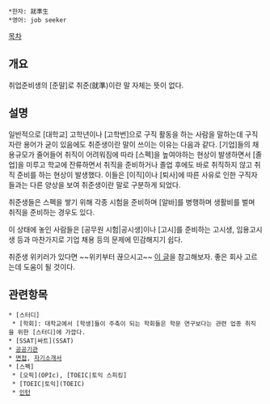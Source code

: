  *한자: 就準生
 *영어: job seeker

[[목차]]
== 개요 ==
취업준비생의 [준말]로 취준(就準)이란 말 자체는 뜻이 없다.
== 설명 ==
일반적으로 [대학교] 고학년이나 [고학번]으로 구직 활동을 하는 사람을 말하는데 구직자란 용어가 굳이 있음에도 취준생이란 말이 쓰이는 이유는 다음과 같다. [기업]들의 채용규모가 줄어들어 취직이 어려워짐에 따라 [스펙]을 높여야하는 현상이 발생하면서 [졸업]을 미루고 학교에 잔류하면서 취직을 준비하거나 졸업 후에도 바로 취직하지 않고 취직 준비를 하는 현상이 발생했다. 이들은 [이직]이나 [퇴사]에 따른 사유로 인한 구직자들과는 다른 양상을 보여 취준생이란 말로 구분하게 되었다.

취준생들은 스펙을 쌓기 위해 각종 시험을 준비하며 [알바]를 병행하며 생활비를 벌며 취직을 준비하는 경우도 있다.

이 상태에 놓인 사람들은 [공무원 시험|공시생]이나 [고시]를 준비하는 고시생, 임용고시생 등과 마찬가지로 기업 채용 등의 문제에 민감해지기 쉽다.

취준생 위키러가 있다면 ~~위키부터 끊으시고~~ [http://www.vingle.net/posts/301789 이 글]을 참고해보자. 좋은 회사 고르는데 도움이 될 것이다.

== 관련항목 ==
 * [스터디]
  * [학회]: 대학교에서 [학생]들이 주축이 되는 학회들은 학문 연구보다는 관련 업종 취직을 위한 [스터디]에 가깝다.
 * [SSAT|싸트](SSAT)
 * [[공공기관]]
 * [[면접]], [[자기소개서]]
 * [스펙]
  * [오픽](OPIc), [TOEIC|토익 스피킹]
  * [TOEIC|토익](TOEIC)
  * [[인턴]]
